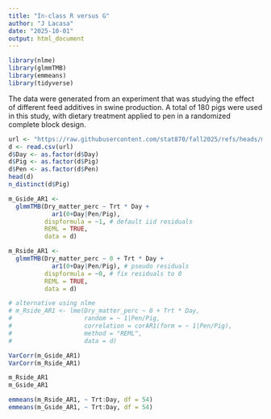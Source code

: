 ```yaml
---
title: "In-class R versus G"
author: "J Lacasa"
date: "2025-10-01"
output: html_document
---
```


```r
library(nlme)
library(glmmTMB)
library(emmeans)
library(tidyverse)
```

The data were generated from an experiment that was studying the effect of different feed additives in swine production. A total of 180 pigs were used in this study, with dietary treatment applied to pen in a randomized complete block design.

```r
url <- "https://raw.githubusercontent.com/stat870/fall2025/refs/heads/main/data/fecalm_swine.csv"
d <- read.csv(url)
d$Day <- as.factor(d$Day)
d$Pig <- as.factor(d$Pig)
d$Pen <- as.factor(d$Pen)
head(d)
n_distinct(d$Pig)
```

```r

m_Gside_AR1 <- 
  glmmTMB(Dry_matter_perc ~ Trt * Day +
            ar1(0+Day|Pen/Pig),
          dispformula = ~1, # default iid residuals
          REML = TRUE,
          data = d)

m_Rside_AR1 <- 
  glmmTMB(Dry_matter_perc ~ 0 + Trt * Day +
            ar1(0+Day|Pen/Pig), # pseudo residuals
          dispformula = ~0, # fix residuals to 0
          REML = TRUE,
          data = d)

# alternative using nlme
# m_Rside_AR1 <- lme(Dry_matter_perc ~ 0 + Trt * Day,
#                    random = ~ 1|Pen/Pig,
#                    correlation = corAR1(form = ~ 1|Pen/Pig),
#                    method = "REML",
#                    data = d)

VarCorr(m_Gside_AR1)
VarCorr(m_Rside_AR1)

m_Rside_AR1
m_Gside_AR1

emmeans(m_Rside_AR1, ~ Trt:Day, df = 54)
emmeans(m_Gside_AR1, ~ Trt:Day, df = 54)

```
